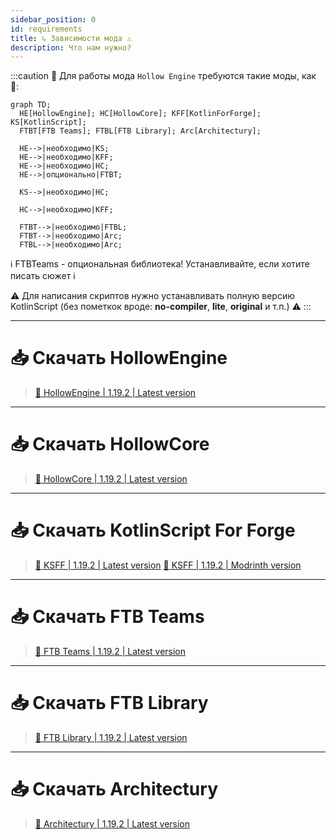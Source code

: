 ```yaml
---
sidebar_position: 0
id: requirements
title: ↳ Зависимости мода ⚠️
description: Что нам нужно?
---
```


:::caution 🔷 Для работы мода `Hollow Engine` требуются такие моды, как 🔷:
```mermaid
graph TD;
  HE[HollowEngine]; HC[HollowCore]; KFF[KotlinForForge]; KS[KotlinScript];
  FTBT[FTB Teams]; FTBL[FTB Library]; Arc[Architectury];
  
  HE-->|необходимо|KS;
  HE-->|необходимо|KFF;
  HE-->|необходимо|HC;
  HE-->|опционально|FTBT;

  KS-->|необходимо|HC;

  HC-->|необходимо|KFF;

  FTBT-->|необходимо|FTBL;
  FTBT-->|необходимо|Arc;
  FTBL-->|необходимо|Arc;
```
ℹ️ FTBTeams - опциональная библиотека! Устанавливайте, если хотите писать сюжет ℹ️

⚠️ Для написания скриптов нужно устанавливать полную версию KotlinScript (без пометкок вроде: **no-compiler**, **lite**, **original** и т.п.) ⚠️
:::

---

# 📥 Скачать HollowEngine

> [🔶 HollowEngine | 1.19.2 | Latest version](https://github.com/HollowHorizon/HollowEngine/releases/tag/lasted-1.19.2)

---

# 📥 Скачать HollowCore

> [🔶 HollowCore | 1.19.2 | Latest version](https://github.com/HollowHorizon/HollowCore/releases/tag/latest-1.19.2)

---

# 📥 Скачать KotlinScript For Forge

> [🔶 KSFF | 1.19.2 | Latest version](https://github.com/HollowHorizon/KotlinScriptForForge/releases/tag/latest-1.19.2)
> [🔶 KSFF | 1.19.2 | Modrinth version](https://modrinth.com/mod/ksff)

---

# 📥 Скачать FTB Teams

> [🔶 FTB Teams | 1.19.2 | Latest version](https://www.curseforge.com/minecraft/mc-mods/ftb-teams-forge/files/4611938)

---

# 📥 Скачать FTB Library

> [🔶 FTB Library | 1.19.2 | Latest version](https://www.curseforge.com/minecraft/mc-mods/ftb-library-forge/files/4661834)

---

# 📥 Скачать Architectury

> [🔶 Architectury | 1.19.2 | Latest version](https://www.curseforge.com/minecraft/mc-mods/architectury-api/files/5137942)
